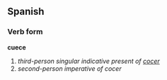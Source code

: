 ==Spanish==
===Verb form===
'''cuece'''

# ''third-person singular indicative present of [[cocer]]''
# ''second-person imperative of cocer''